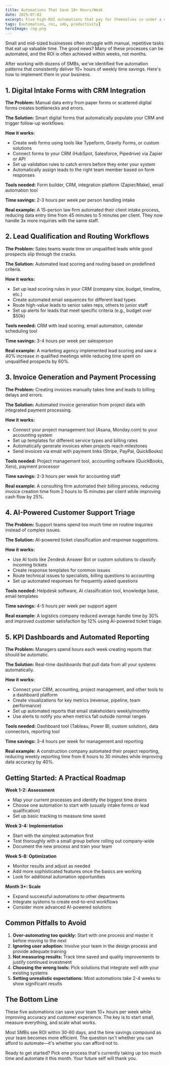 ```yaml
---
title: Automations That Save 10+ Hours/Week
date: 2025-07-02
excerpt: Five high-ROI automations that pay for themselves in under a quarter, with real examples and implementation guidance for SMBs.
tags: [automation, roi, smb, productivity]
heroImage: /og.png
---
```


Small and mid-sized businesses often struggle with manual, repetitive tasks that eat up valuable time. The good news? Many of these processes can be automated, and the ROI is often achieved within weeks, not months.

After working with dozens of SMBs, we've identified five automation patterns that consistently deliver 10+ hours of weekly time savings. Here's how to implement them in your business.

## 1. Digital Intake Forms with CRM Integration

**The Problem:** Manual data entry from paper forms or scattered digital forms creates bottlenecks and errors.

**The Solution:** Smart digital forms that automatically populate your CRM and trigger follow-up workflows.

**How it works:**

- Create web forms using tools like Typeform, Gravity Forms, or custom solutions
- Connect forms to your CRM (HubSpot, Salesforce, Pipedrive) via Zapier or API
- Set up validation rules to catch errors before they enter your system
- Automatically assign leads to the right team member based on form responses

**Tools needed:** Form builder, CRM, integration platform (Zapier/Make), email automation tool

**Time savings:** 2-3 hours per week per person handling intake

**Real example:** A 15-person law firm automated their client intake process, reducing data entry time from 45 minutes to 5 minutes per client. They now handle 3x more inquiries with the same staff.

## 2. Lead Qualification and Routing Workflows

**The Problem:** Sales teams waste time on unqualified leads while good prospects slip through the cracks.

**The Solution:** Automated lead scoring and routing based on predefined criteria.

**How it works:**

- Set up lead scoring rules in your CRM (company size, budget, timeline, etc.)
- Create automated email sequences for different lead types
- Route high-value leads to senior sales reps, others to junior staff
- Set up alerts for leads that meet specific criteria (e.g., budget over $50k)

**Tools needed:** CRM with lead scoring, email automation, calendar scheduling tool

**Time savings:** 3-4 hours per week per salesperson

**Real example:** A marketing agency implemented lead scoring and saw a 40% increase in qualified meetings while reducing time spent on unqualified prospects by 60%.

## 3. Invoice Generation and Payment Processing

**The Problem:** Creating invoices manually takes time and leads to billing delays and errors.

**The Solution:** Automated invoice generation from project data with integrated payment processing.

**How it works:**

- Connect your project management tool (Asana, Monday.com) to your accounting system
- Set up templates for different service types and billing rates
- Automatically generate invoices when projects reach milestones
- Send invoices via email with payment links (Stripe, PayPal, QuickBooks)

**Tools needed:** Project management tool, accounting software (QuickBooks, Xero), payment processor

**Time savings:** 2-3 hours per week for accounting staff

**Real example:** A consulting firm automated their billing process, reducing invoice creation time from 2 hours to 15 minutes per client while improving cash flow by 25%.

## 4. AI-Powered Customer Support Triage

**The Problem:** Support teams spend too much time on routine inquiries instead of complex issues.

**The Solution:** AI-powered ticket classification and response suggestions.

**How it works:**

- Use AI tools like Zendesk Answer Bot or custom solutions to classify incoming tickets
- Create response templates for common issues
- Route technical issues to specialists, billing questions to accounting
- Set up automated responses for frequently asked questions

**Tools needed:** Helpdesk software, AI classification tool, knowledge base, email templates

**Time savings:** 4-5 hours per week per support agent

**Real example:** A logistics company reduced average handle time by 30% and improved customer satisfaction by 12% using AI-powered ticket triage.

## 5. KPI Dashboards and Automated Reporting

**The Problem:** Managers spend hours each week creating reports that should be automatic.

**The Solution:** Real-time dashboards that pull data from all your systems automatically.

**How it works:**

- Connect your CRM, accounting, project management, and other tools to a dashboard platform
- Create visualizations for key metrics (revenue, pipeline, team performance)
- Set up automated reports that email stakeholders weekly/monthly
- Use alerts to notify you when metrics fall outside normal ranges

**Tools needed:** Dashboard tool (Tableau, Power BI, custom solution), data connectors, reporting tool

**Time savings:** 3-4 hours per week for management and reporting

**Real example:** A construction company automated their project reporting, reducing weekly reporting time from 6 hours to 30 minutes while improving data accuracy by 40%.

## Getting Started: A Practical Roadmap

**Week 1-2: Assessment**

- Map your current processes and identify the biggest time drains
- Choose one automation to start with (usually intake forms or lead qualification)
- Set up basic tracking to measure time saved

**Week 3-4: Implementation**

- Start with the simplest automation first
- Test thoroughly with a small group before rolling out company-wide
- Document the new process and train your team

**Week 5-8: Optimization**

- Monitor results and adjust as needed
- Add more sophisticated features once the basics are working
- Look for additional automation opportunities

**Month 3+: Scale**

- Expand successful automations to other departments
- Integrate systems to create end-to-end workflows
- Consider more advanced AI-powered solutions

## Common Pitfalls to Avoid

1. **Over-automating too quickly:** Start with one process and master it before moving to the next
2. **Ignoring user adoption:** Involve your team in the design process and provide adequate training
3. **Not measuring results:** Track time saved and quality improvements to justify continued investment
4. **Choosing the wrong tools:** Pick solutions that integrate well with your existing systems
5. **Setting unrealistic expectations:** Most automations take 2-4 weeks to show significant results

## The Bottom Line

These five automations can save your team 10+ hours per week while improving accuracy and customer experience. The key is to start small, measure everything, and scale what works.

Most SMBs see ROI within 30-60 days, and the time savings compound as your team becomes more efficient. The question isn't whether you can afford to automate—it's whether you can afford not to.

Ready to get started? Pick one process that's currently taking up too much time and automate it this month. Your future self will thank you.
